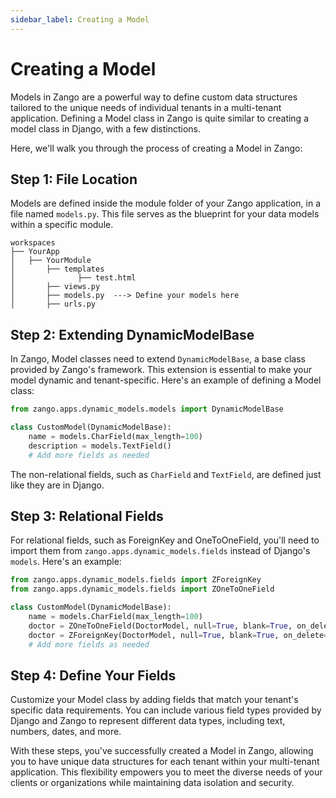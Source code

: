 ```yaml
---
sidebar_label: Creating a Model
---
```


# Creating a Model

Models in Zango are a powerful way to define custom data structures tailored to the unique needs of individual tenants in a multi-tenant application. Defining a Model class in Zango is quite similar to creating a model class in Django, with a few distinctions.

Here, we'll walk you through the process of creating a Model in Zango:

## Step 1: File Location

Models are defined inside the module folder of your Zango application, in a file named `models.py`. This file serves as the blueprint for your data models within a specific module.

```plaintext
workspaces
├── YourApp
│   ├── YourModule
│       ├── templates
│              ├── test.html
│       ├── views.py
│       ├── models.py  ---> Define your models here
│       ├── urls.py
```

## Step 2: Extending DynamicModelBase

In Zango, Model classes need to extend `DynamicModelBase`, a base class provided by Zango's framework. This extension is essential to make your model dynamic and tenant-specific. Here's an example of defining a Model class:

```python
from zango.apps.dynamic_models.models import DynamicModelBase

class CustomModel(DynamicModelBase):
    name = models.CharField(max_length=100)
    description = models.TextField()
    # Add more fields as needed
```

The non-relational fields, such as `CharField` and `TextField`, are defined just like they are in Django.

## Step 3: Relational Fields

For relational fields, such as ForeignKey and OneToOneField, you'll need to import them from `zango.apps.dynamic_models.fields` instead of Django's `models`. Here's an example:

```python
from zango.apps.dynamic_models.fields import ZForeignKey
from zango.apps.dynamic_models.fields import ZOneToOneField

class CustomModel(DynamicModelBase):
    name = models.CharField(max_length=100)
    doctor = ZOneToOneField(DoctorModel, null=True, blank=True, on_delete=models.CASCADE)
    doctor = ZForeignKey(DoctorModel, null=True, blank=True, on_delete=models.CASCADE)
    # Add more fields as needed
```

## Step 4: Define Your Fields

Customize your Model class by adding fields that match your tenant's specific data requirements. You can include various field types provided by Django and Zango to represent different data types, including text, numbers, dates, and more.

With these steps, you've successfully created a Model in Zango, allowing you to have unique data structures for each tenant within your multi-tenant application. This flexibility empowers you to meet the diverse needs of your clients or organizations while maintaining data isolation and security.